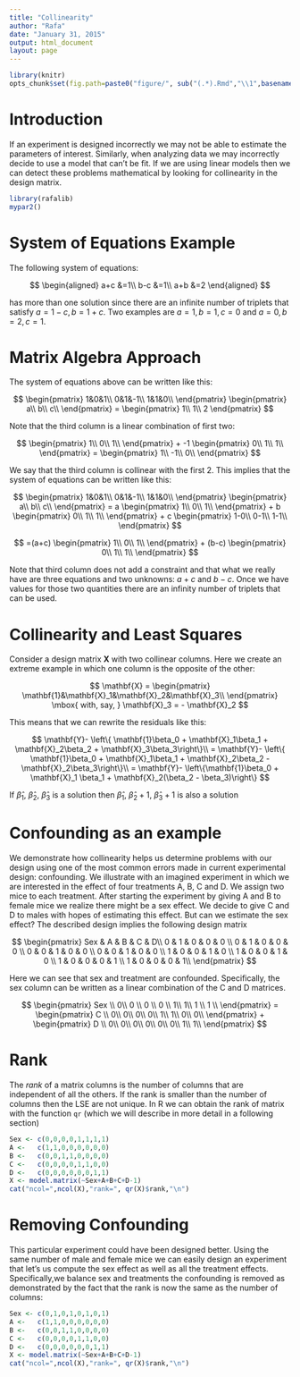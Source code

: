 ```yaml
---
title: "Collinearity"
author: "Rafa"
date: "January 31, 2015"
output: html_document
layout: page
---
```


```r
library(knitr)
opts_chunk$set(fig.path=paste0("figure/", sub("(.*).Rmd","\\1",basename(knitr:::knit_concord$get('infile'))), "-"))
```


# Introduction

If an experiment is designed incorrectly we may not be able to estimate the parameters of interest. Similarly, when analyzing data we may incorrectly decide to use a model that can't be fit. If we are using linear models then we can detect these problems mathematical by looking for collinearity in the design matrix.

```r
library(rafalib)
mypar2()
```



# System of Equations Example

The following system of equations:

$$
\begin{aligned}
a+c &=1\\
b-c &=1\\
a+b &=2
\end{aligned}
$$


has more than one solution since there are an infinite number of triplets that satisfy  $a=1-c, b=1+c$. Two examples are $a=1,b=1,c=0$ and $a=0,b=2,c=1$. 

# Matrix Algebra Approach

The system of equations above can be written like this:

$$
\begin{pmatrix}
1&0&1\\
0&1&-1\\
1&1&0\\
\end{pmatrix}
\begin{pmatrix}
a\\
b\\
c\\
\end{pmatrix}
=
\begin{pmatrix}
1\\
1\\
2
\end{pmatrix}
$$

Note that the third column is a linear combination of first two:

$$
\begin{pmatrix}
1\\
0\\
1\\
\end{pmatrix}
+
-1 \begin{pmatrix}
0\\
1\\
1\\
\end{pmatrix}
=
\begin{pmatrix}
1\\
-1\\
0\\
\end{pmatrix}
$$

We say that the third column is collinear with the first 2. This implies that the system of equations can be written like this:

$$
\begin{pmatrix}
1&0&1\\
0&1&-1\\
1&1&0\\
\end{pmatrix}
\begin{pmatrix}
a\\
b\\
c\\
\end{pmatrix}
=
a
\begin{pmatrix}
1\\
0\\
1\\
\end{pmatrix}
+
b \begin{pmatrix}
0\\
1\\
1\\
\end{pmatrix}
+
c
\begin{pmatrix}
1-0\\
0-1\\
1-1\\
\end{pmatrix}
$$

$$
=(a+c)
\begin{pmatrix}
1\\
0\\
1\\
\end{pmatrix}
+
(b-c)
\begin{pmatrix}
0\\
1\\
1\\
\end{pmatrix}
$$

Note that third column does not add a constraint and that what we really have are three equations and two unknowns: $a+c$ and $b-c$. Once we have values for those two quantities there are an infinity number of triplets that can be used.



# Collinearity and Least Squares

Consider a design matrix $\mathbf{X}$ with two collinear columns. Here we create an extreme example in which one column is the opposite of the other:

$$
\mathbf{X} = \begin{pmatrix}
\mathbf{1}&\mathbf{X}_1&\mathbf{X}_2&\mathbf{X}_3\\
\end{pmatrix}
\mbox{ with, say, }
\mathbf{X}_3 = - \mathbf{X}_2
$$

This means that we can rewrite the residuals like this:

$$
\mathbf{Y}- \left\{ \mathbf{1}\beta_0 + \mathbf{X}_1\beta_1 + \mathbf{X}_2\beta_2 + \mathbf{X}_3\beta_3\right\}\\ 
= \mathbf{Y}- \left\{ \mathbf{1}\beta_0 + \mathbf{X}_1\beta_1 + \mathbf{X}_2\beta_2 - \mathbf{X}_2\beta_3\right\}\\
= \mathbf{Y}- \left\{\mathbf{1}\beta_0 + \mathbf{X}_1 \beta_1 + \mathbf{X}_2(\beta_2  - \beta_3)\right\}
$$

If $\hat{\beta}_1$, $\hat{\beta}_2$, $\hat{\beta}_3$ is a solution then $\hat{\beta}_1$, $\hat{\beta}_2+1$, $\hat{\beta}_3+1$ is also a solution


# Confounding as an example

We demonstrate how collinearity helps us determine problems with our design using one of the most common errors made in current experimental design: confounding. We illustrate with an imagined experiment in which we are interested in the effect of four treatments A, B, C and D. We assign two mice to each treatment. After starting the experiment by giving A and B to female mice we realize there might be a sex effect. 
We decide to give C and D to males with hopes of estimating this effect. But can we estimate the sex effect? The described design implies the following design matrix


$$
\begin{pmatrix}
Sex & A & B & C & D\\
0 & 1 & 0 & 0 & 0 \\
0 & 1 & 0 & 0 & 0 \\
0 & 0 & 1 & 0 & 0 \\
0 & 0 & 1 & 0 & 0 \\
1 & 0 & 0 & 1 & 0 \\
1 & 0 & 0 & 1 & 0 \\
1 & 0 & 0 & 0 & 1 \\
1 & 0 & 0 & 0 & 1\\
\end{pmatrix}
$$

Here we can see that sex and treatment are confounded. Specifically, the sex column can be written as a linear combination of the C and D matrices.

$$
\begin{pmatrix}
Sex \\
0\\
0 \\
0 \\
0 \\
1\\
1\\
1 \\
1 \\
\end{pmatrix}
=
\begin{pmatrix}
C \\
0\\
0\\
0\\
0\\
1\\
1\\
0\\
0\\
\end{pmatrix}
+
\begin{pmatrix}
D \\
0\\
0\\
0\\
0\\
0\\
0\\
1\\
1\\
\end{pmatrix}
$$

# Rank

The _rank_ of a matrix columns is the number of columns that are independent of all the others. If the rank is smaller than the number of columns then the LSE are not unique. In R we can obtain the rank of matrix with the function `qr` (which we will describe in more detail in a following section)

```r
Sex <- c(0,0,0,0,1,1,1,1)
A <-   c(1,1,0,0,0,0,0,0)
B <-   c(0,0,1,1,0,0,0,0)
C <-   c(0,0,0,0,1,1,0,0)
D <-   c(0,0,0,0,0,0,1,1)
X <- model.matrix(~Sex+A+B+C+D-1)
cat("ncol=",ncol(X),"rank=", qr(X)$rank,"\n")
```

# Removing Confounding

This particular experiment could have been designed better. Using the same number of male and female mice we can easily design an experiment that let's us compute the sex effect as well as all the treatment effects. Specifically,we balance sex and treatments the confounding is removed as demonstrated by the fact that the rank is now the same as the number of columns:
```r
Sex <- c(0,1,0,1,0,1,0,1)
A <-   c(1,1,0,0,0,0,0,0)
B <-   c(0,0,1,1,0,0,0,0)
C <-   c(0,0,0,0,1,1,0,0)
D <-   c(0,0,0,0,0,0,1,1)
X <- model.matrix(~Sex+A+B+C+D-1)
cat("ncol=",ncol(X),"rank=", qr(X)$rank,"\n")
```

